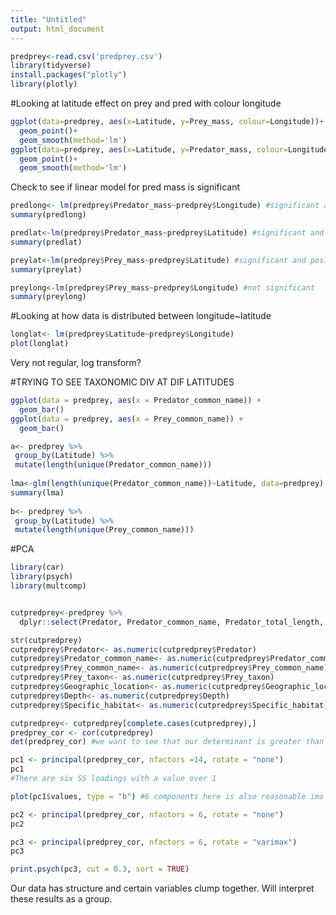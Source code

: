 ---
title: "Untitled"
output: html_document
---
```{r}
predprey<-read.csv('predprey.csv')
library(tidyverse)
install.packages("plotly")
library(plotly)
```

#Looking at latitude effect on prey and pred with colour longitude
```{r}
ggplot(data=predprey, aes(x=Latitude, y=Prey_mass, colour=Longitude))+
  geom_point()+
  geom_smooth(method='lm')
ggplot(data=predprey, aes(x=Latitude, y=Predator_mass, colour=Longitude))+
  geom_point()+
  geom_smooth(method='lm')
```
Check to see if linear model for pred mass is significant
```{r}
predlong<- lm(predprey$Predator_mass~predprey$Longitude) #significant and negative 
summary(predlong)

predlat<-lm(predprey$Predator_mass~predprey$Latitude) #significant and positive
summary(predlat)

```
```{r}
preylat<-lm(predprey$Prey_mass~predprey$Latitude) #significant and positive
summary(preylat)

preylong<-lm(predprey$Prey_mass~predprey$Longitude) #not significant
summary(preylong)
```


#Looking at how data is distributed between longitude~latitude
```{r}
longlat<- lm(predprey$Latitude~predprey$Longitude)
plot(longlat)

```
Very not regular, log transform?

#TRYING TO SEE TAXONOMIC DIV AT DIF LATITUDES
    
```{r}
ggplot(data = predprey, aes(x = Predator_common_name)) +
  geom_bar()
ggplot(data = predprey, aes(x = Prey_common_name)) +
  geom_bar()
```


```{r}
a<- predprey %>%
 group_by(Latitude) %>% 
 mutate(length(unique(Predator_common_name)))
 
lma<-glm(length(unique(Predator_common_name))~Latitude, data=predprey)
summary(lma)
 
b<- predprey %>%
 group_by(Latitude) %>% 
 mutate(length(unique(Prey_common_name)))
```



#PCA
```{r}
library(car)
library(psych)
library(multcomp)


cutpredprey<-predprey %>% 
  dplyr::select(Predator, Predator_common_name, Predator_total_length, Predator_mass, Prey_common_name, Prey_taxon, Prey_length, Prey_mass, Geographic_location, Latitude, Longitude, Depth, Mean_annual_temp, Specific_habitat)

str(cutpredprey)
cutpredprey$Predator<- as.numeric(cutpredprey$Predator)
cutpredprey$Predator_common_name<- as.numeric(cutpredprey$Predator_common_name)
cutpredprey$Prey_common_name<- as.numeric(cutpredprey$Prey_common_name)
cutpredprey$Prey_taxon<- as.numeric(cutpredprey$Prey_taxon)
cutpredprey$Geographic_location<- as.numeric(cutpredprey$Geographic_location)
cutpredprey$Depth<- as.numeric(cutpredprey$Depth)
cutpredprey$Specific_habitat<- as.numeric(cutpredprey$Specific_habitat)

cutpredprey<- cutpredprey[complete.cases(cutpredprey),]
predprey_cor <- cor(cutpredprey)
det(predprey_cor) #we want to see that our determinant is greater than the necessary value of 0.00001, and it is
```
```{r}
pc1 <- principal(predprey_cor, nfactors =14, rotate = "none")
pc1
#There are six SS loadings with a value over 1
```
```{r}
plot(pc1$values, type = "b") #6 components here is also reasonable imo
```
```{r}
pc2 <- principal(predprey_cor, nfactors = 6, rotate = "none")
pc2
```
```{r}
pc3 <- principal(predprey_cor, nfactors = 6, rotate = "varimax")
pc3
```
```{r}
print.psych(pc3, cut = 0.3, sort = TRUE)
```
Our data has structure and certain variables clump together. Will interpret these results as a group.










